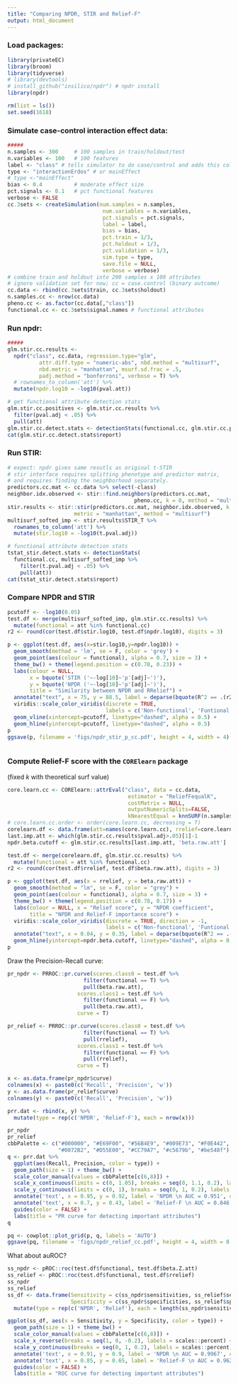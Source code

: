 ```yaml
---
title: "Comparing NPDR, STIR and Relief-F"
output: html_document
---
```


### Load packages:

```r
library(privateEC)
library(broom)
library(tidyverse)
# library(devtools)
# install_github("insilico/npdr") # npdr install
library(npdr)

rm(list = ls())
set.seed(1618)
```


### Simulate case-control interaction effect data:

```r
#####
n.samples <- 300     # 100 samples in train/holdout/test
n.variables <- 100   # 100 features
label <- "class" # tells simulator to do case/control and adds this colname
type <- "interactionErdos" # or mainEffect
# type <-"mainEffect"
bias <- 0.4          # moderate effect size
pct.signals <- 0.1   # pct functional features
verbose <- FALSE
cc.3sets <- createSimulation(num.samples = n.samples,
                              num.variables = n.variables,
                              pct.signals = pct.signals,
                              label = label,
                              bias = bias,
                              pct.train = 1/3,
                              pct.holdout = 1/3,
                              pct.validation = 1/3,
                              sim.type = type,
                              save.file = NULL,
                              verbose = verbose)
# combine train and holdout into 200 samples x 100 attributes
# ignore validation set for now; cc = case.control (binary outcome)
cc.data <- rbind(cc.3sets$train, cc.3sets$holdout)
n.samples.cc <- nrow(cc.data)
pheno.cc <- as.factor(cc.data[,"class"])
functional.cc <- cc.3sets$signal.names # functional attributes
```

### Run npdr:

```r
#####
glm.stir.cc.results <- 
  npdr("class", cc.data, regression.type="glm", 
          attr.diff.type = "numeric-abs", nbd.method = "multisurf", 
          nbd.metric = "manhattan", msurf.sd.frac = .5, 
          padj.method = "bonferroni", verbose = T) %>%
  # rownames_to_column('att') %>%
  mutate(npdr.log10 = -log10(pval.att))

# get functional attribute detection stats
glm.stir.cc.positives <- glm.stir.cc.results %>%
  filter(pval.adj < .05) %>%
  pull(att)
glm.stir.cc.detect.stats <- detectionStats(functional.cc, glm.stir.cc.positives)
cat(glm.stir.cc.detect.stats$report)

```

### Run STIR:

```r
# expect: npdr gives same resutls as original t-STIR
# stir interface requires splitting phenotype and predictor matrix, 
# and requires finding the neighborhood separately.
predictors.cc.mat <- cc.data %>% select(-class)
neighbor.idx.observed <- stir::find.neighbors(predictors.cc.mat, 
                                        pheno.cc, k = 0, method = "multisurf")
stir.results <- stir::stir(predictors.cc.mat, neighbor.idx.observed, k = 0, 
                     metric = "manhattan", method = "multisurf")
multisurf_softed_imp <- stir.results$STIR_T %>% 
  rownames_to_column('att') %>%
  mutate(stir.log10 = -log10(t.pval.adj))

# functional attribute detection stats
tstat_stir.detect.stats <- detectionStats(
  functional.cc, multisurf_softed_imp %>%
    filter(t.pval.adj < .05) %>%
    pull(att))
cat(tstat_stir.detect.stats$report)
```

### Compare NPDR and STIR
```r
pcutoff <- -log10(0.05)
test.df <- merge(multisurf_softed_imp, glm.stir.cc.results) %>% 
  mutate(functional = att %in% functional.cc)
r2 <- round(cor(test.df$stir.log10, test.df$npdr.log10), digits = 3)

p <- ggplot(test.df, aes(x=stir.log10,y=npdr.log10)) + 
  geom_smooth(method = 'lm', se = F, color = 'grey') + 
  geom_point(aes(colour = functional), alpha = 0.7, size = 3) +
  theme_bw() + theme(legend.position = c(0.78, 0.23)) +
  labs(colour = NULL, 
       x = bquote('STIR ('~-log[10]~'p'[adj]~')'), 
       y = bquote('NPDR ('~-log[10]~'p'[adj]~')'),
       title = "Similarity between NPDR and RRelief") + 
  annotate("text", x = 75, y = 88.5, label = deparse(bquote(R^2 == .(r2))), parse = T) + 
  viridis::scale_color_viridis(discrete = TRUE, 
                               labels = c('Non-functional', 'Funtional')) + 
  geom_vline(xintercept=pcutoff, linetype="dashed", alpha = 0.5) +
  geom_hline(yintercept=pcutoff, linetype="dashed", alpha = 0.5)
p
ggsave(p, filename = 'figs/npdr_stir_p_cc.pdf', height = 4, width = 4)



```

### Compute Relief-F score with the `CORElearn` package 
(fixed $k$ with theoretical surf value)

```r
core.learn.cc <- CORElearn::attrEval("class", data = cc.data,
                                      estimator = "ReliefFequalK",
                                      costMatrix = NULL,
                                      outputNumericSplits=FALSE,
                                      kNearestEqual = knnSURF(n.samples.cc,.5))
# core.learn.cc.order <- order(core.learn.cc, decreasing = T)
corelearn.df <- data.frame(att=names(core.learn.cc), rrelief=core.learn.cc)
last.imp.att <- which(glm.stir.cc.results$pval.adj>.05)[1]-1
npdr.beta.cutoff <- glm.stir.cc.results[last.imp.att, 'beta.raw.att']

test.df <- merge(corelearn.df, glm.stir.cc.results) %>% 
  mutate(functional = att %in% functional.cc)
r2 <- round(cor(test.df$rrelief, test.df$beta.raw.att), digits = 3)

p <- ggplot(test.df, aes(x = rrelief, y = beta.raw.att)) + 
  geom_smooth(method = "lm", se = F, color = "grey") + 
  geom_point(aes(colour = functional), alpha = 0.7, size = 3) +
  theme_bw() + theme(legend.position = c(0.78, 0.17)) +
  labs(colour = NULL, x = "Relief score", y = "NPDR coefficient",
       title = "NPDR and Relief-F importance score") +
  viridis::scale_color_viridis(discrete = TRUE, direction = -1,
                               labels = c('Non-functional', 'Funtional')) +
  annotate("text", x = 0.04, y = 0.35, label = deparse(bquote(R^2 == .(r2))), parse = T) +
  geom_hline(yintercept=npdr.beta.cutoff, linetype="dashed", alpha = 0.5)
p
```


Draw the Precision-Recall curve:

```r
pr_npdr <- PRROC::pr.curve(scores.class0 = test.df %>% 
                        filter(functional == T) %>% 
                        pull(beta.raw.att),
                      scores.class1 = test.df %>% 
                        filter(functional == F) %>% 
                        pull(beta.raw.att), 
                      curve = T)

pr_relief <- PRROC::pr.curve(scores.class0 = test.df %>% 
                        filter(functional == T) %>% 
                        pull(rrelief),
                      scores.class1 = test.df %>% 
                        filter(functional == F) %>% 
                        pull(rrelief), 
                      curve = T)

x <- as.data.frame(pr_npdr$curve) 
colnames(x) <- paste0(c('Recall', 'Precision', 'w'))
y <- as.data.frame(pr_relief$curve) 
colnames(y) <- paste0(c('Recall', 'Precision', 'w'))

prr.dat <- rbind(x, y) %>% 
  mutate(type = rep(c('NPDR', 'Relief-F'), each = nrow(x)))

pr_npdr
pr_relief
cbbPalette <- c("#000000", "#E69F00", "#56B4E9", "#009E73", "#F0E442", 
                "#0072B2", "#D55E00", "#CC79A7", "#c5679b", "#be548f")
q <- prr.dat %>%
  ggplot(aes(Recall, Precision, color = type)) +
  geom_path(size = 1) + theme_bw() +
  scale_color_manual(values = cbbPalette[c(6,8)]) +
  scale_x_continuous(limits = c(0, 1.05), breaks = seq(0, 1.1, 0.2), labels = scales::percent) + 
  scale_y_continuous(limits = c(0, 1), breaks = seq(0, 1, 0.2), labels = scales::percent) + 
  annotate('text', x = 0.95, y = 0.92, label = 'NPDR \n AUC = 0.951', color = cbbPalette[6]) +
  annotate('text', x = 0.7, y = 0.43, label = 'Relief-F \n AUC = 0.846', color = cbbPalette[8]) +
  guides(color = FALSE) + 
  labs(title = "PR curve for detecting important attributes")
q  

pq <- cowplot::plot_grid(p, q, labels = 'AUTO')
ggsave(pq, filename = 'figs/npdr_relief_cc.pdf', height = 4, width = 8.5)
```



What about auROC?

```r
ss_npdr <- pROC::roc(test.df$functional, test.df$beta.Z.att)
ss_relief <- pROC::roc(test.df$functional, test.df$rrelief)
ss_npdr
ss_relief
ss_df <- data.frame(Sensitivity = c(ss_npdr$sensitivities, ss_relief$sensitivities), 
                    Specificity = c(ss_npdr$specificities, ss_relief$specificities)) %>%
  mutate(type = rep(c('NPDR', 'Relief'), each = length(ss_npdr$sensitivities)))

ggplot(ss_df, aes(x = Sensitivity, y = Specificity, color = type)) +   
  geom_path(size = 1) + theme_bw() +
  scale_color_manual(values = cbbPalette[c(6,8)]) +
  scale_x_reverse(breaks = seq(1, 0, -0.2), labels = scales::percent) + 
  scale_y_continuous(breaks = seq(0, 1, 0.2), labels = scales::percent) + 
  annotate('text', x = 0.91, y = 0.9, label = 'NPDR \n AUC = 0.9967', color = cbbPalette[6]) +
  annotate('text', x = 0.85, y = 0.65, label = 'Relief-F \n AUC = 0.9622', color = cbbPalette[8]) +
  guides(color = FALSE) + 
  labs(title = "ROC curve for detecting important attributes")

```





